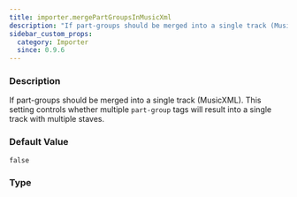 ```yaml
---
title: importer.mergePartGroupsInMusicXml
description: "If part-groups should be merged into a single track (MusicXML)."
sidebar_custom_props:
  category: Importer
  since: 0.9.6
---
```




<SettingsHeader />

### Description
If part-groups should be merged into a single track (MusicXML). This setting controls whether multiple `part-group` tags will result into a single track with multiple staves.


### Default Value

`false`

### Type

<CodeBadge type="js" name="boolean" /><CodeBadge type="net" name="bool" /><CodeBadge type="android" name="Boolean" />